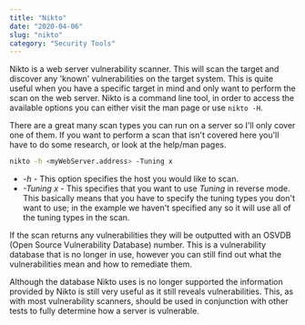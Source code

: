 ```yaml
---
title: "Nikto"
date: "2020-04-06"
slug: "nikto"
category: "Security Tools"
---
```


Nikto is a web server vulnerability scanner. This will scan the target and discover any 'known' vulnerabilities on the target system. This is quite useful when you have a specific target in mind and only want to perform the scan on the web server. Nikto is a command line tool, in order to access the available options you can either visit the man page or use ```nikto -H```.

There are a great many scan types you can run on a server so I'll only cover one of them. If you want to perform a scan that isn't covered here you'll have to do some research, or look at the help/man pages.

```bash
nikto -h <myWebServer.address> -Tuning x
```
* *-h* - This option specifies the host you would like to scan.
* *-Tuning x* - This specifies that you want to use *Tuning* in reverse mode. This basically means that you have to specify the tuning types you don't want to use; in the example we haven't specified any so it will use all of the tuning types in the scan.

If the scan returns any vulnerabilities they will be outputted with an OSVDB (Open Source Vulnerability Database) number. This is a vulnerability database that is no longer in use, however you can still find out what the vulnerabilities mean and how to remediate them. 

Although the database Nikto uses is no longer supported the information provided by Nikto is still very useful as it still reveals vulnerabilities. This, as with most vulnerability scanners, should be used in conjunction with other tests to fully determine how a server is vulnerable.
